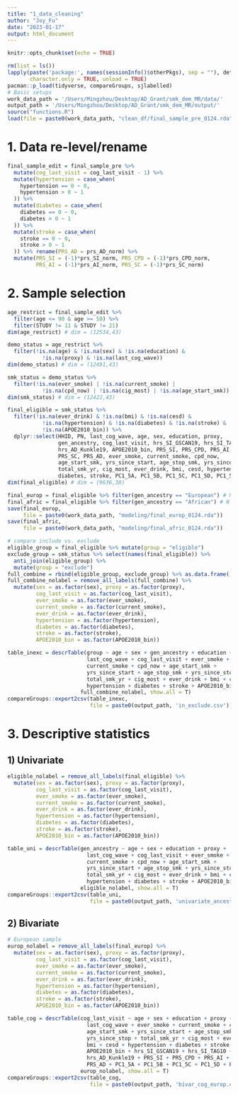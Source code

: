 ```yaml
---
title: "1_data_cleaning"
author: "Joy_Fu"
date: "2023-01-17"
output: html_document
---
```


```r
knitr::opts_chunk$set(echo = TRUE)
```

```r
rm(list = ls())
lapply(paste('package:', names(sessionInfo()$otherPkgs), sep = ""), detach, 
       character.only = TRUE, unload = TRUE)
pacman::p_load(tidyverse, compareGroups, sjlabelled)
# Basic setups
work_data_path = '/Users/Mingzhou/Desktop/AD_Grant/smk_dem_MR/data/'
output_path = '/Users/Mingzhou/Desktop/AD_Grant/smk_dem_MR/output/'
source("functions.R")
load(file = paste0(work_data_path, "clean_df/final_sample_pre_0124.rda"))
```

# 1. Data re-level/rename
```r
final_sample_edit = final_sample_pre %>% 
  mutate(cog_last_visit = cog_last_visit - 1) %>% 
  mutate(hypertension = case_when(
    hypertension == 0 ~ 0,
    hypertension > 0 ~ 1
  )) %>% 
  mutate(diabetes = case_when(
    diabetes == 0 ~ 0,
    diabetes > 0 ~ 1
  )) %>% 
  mutate(stroke = case_when(
    stroke == 0 ~ 0,
    stroke > 0 ~ 1
  )) %>% rename(PRS_AD = prs_AD_norm) %>% 
  mutate(PRS_SI = (-1)*prs_SI_norm, PRS_CPD = (-1)*prs_CPD_norm, 
         PRS_AI = (-1)*prs_AI_norm, PRS_SC = (-1)*prs_SC_norm)
```

# 2. Sample selection 
```r
age_restrict = final_sample_edit %>% 
  filter(age <= 90 & age >= 50) %>% 
  filter(STUDY != 11 & STUDY != 21)
dim(age_restrict) # dim = (12534,43)

demo_status = age_restrict %>% 
  filter(!is.na(age) & !is.na(sex) & !is.na(education) & 
           !is.na(proxy) & !is.na(last_cog_wave)) 
dim(demo_status) # dim = (12491,43)

smk_status = demo_status %>% 
  filter(!is.na(ever_smoke) | !is.na(current_smoke) | 
           !is.na(cpd_now) | !is.na(cig_most) | !is.na(age_start_smk))
dim(smk_status) # dim = (12422,43)

final_eligible = smk_status %>% 
  filter(!is.na(ever_drink) & !is.na(bmi) & !is.na(cesd) & 
           !is.na(hypertension) & !is.na(diabetes) & !is.na(stroke) & 
           !is.na(APOE2010_bin)) %>% 
  dplyr::select(HHID, PN, last_cog_wave, age, sex, education, proxy, 
                gen_ancestry, cog_last_visit, hrs_SI_GSCAN19, hrs_SI_TAG10, 
                hrs_AD_Kunkle19, APOE2010_bin, PRS_SI, PRS_CPD, PRS_AI, 
                PRS_SC, PRS_AD, ever_smoke, current_smoke, cpd_now, 
                age_start_smk, yrs_since_start, age_stop_smk, yrs_since_stop, 
                total_smk_yr, cig_most, ever_drink, bmi, cesd, hypertension,
                diabetes, stroke, PC1_5A, PC1_5B, PC1_5C, PC1_5D, PC1_5E)
dim(final_eligible) # dim = (9636,38)

final_europ = final_eligible %>% filter(gen_ancestry == "European") # N = 7708
final_afric = final_eligible %>% filter(gen_ancestry == "African") # N = 1928
save(final_europ, 
     file = paste0(work_data_path, "modeling/final_europ_0124.rda"))
save(final_afric, 
     file = paste0(work_data_path, "modeling/final_afric_0124.rda"))
```

```r
# compare include vs. exclude
eligible_group = final_eligible %>% mutate(group = "eligible")
exclude_group = smk_status %>% select(names(final_eligible)) %>% 
  anti_join(eligible_group) %>% 
  mutate(group = "exclude")
full_combine = rbind(eligible_group, exclude_group) %>% as.data.frame()
full_combine_nolabel = remove_all_labels(full_combine) %>% 
  mutate(sex = as.factor(sex), proxy = as.factor(proxy), 
         cog_last_visit = as.factor(cog_last_visit), 
         ever_smoke = as.factor(ever_smoke),
         current_smoke = as.factor(current_smoke), 
         ever_drink = as.factor(ever_drink), 
         hypertension = as.factor(hypertension),
         diabetes = as.factor(diabetes), 
         stroke = as.factor(stroke), 
         APOE2010_bin = as.factor(APOE2010_bin))

table_inexc = descrTable(group ~ age + sex + gen_ancestry + education + proxy + 
                         last_cog_wave + cog_last_visit + ever_smoke + 
                         current_smoke + cpd_now + age_start_smk + 
                         yrs_since_start + age_stop_smk + yrs_since_stop + 
                         total_smk_yr + cig_most + ever_drink + bmi + cesd + 
                         hypertension + diabetes + stroke + APOE2010_bin,
                       full_combine_nolabel, show.all = T)
compareGroups::export2csv(table_inexc, 
                          file = paste0(output_path, 'in_exclude.csv'))
```


# 3. Descriptive statistics
## 1) Univariate
```r
eligible_nolabel = remove_all_labels(final_eligible) %>% 
  mutate(sex = as.factor(sex), proxy = as.factor(proxy), 
         cog_last_visit = as.factor(cog_last_visit), 
         ever_smoke = as.factor(ever_smoke),
         current_smoke = as.factor(current_smoke), 
         ever_drink = as.factor(ever_drink), 
         hypertension = as.factor(hypertension),
         diabetes = as.factor(diabetes), 
         stroke = as.factor(stroke), 
         APOE2010_bin = as.factor(APOE2010_bin))

table_uni = descrTable(gen_ancestry ~ age + sex + education + proxy + 
                         last_cog_wave + cog_last_visit + ever_smoke + 
                         current_smoke + cpd_now + age_start_smk + 
                         yrs_since_start + age_stop_smk + yrs_since_stop + 
                         total_smk_yr + cig_most + ever_drink + bmi + cesd + 
                         hypertension + diabetes + stroke + APOE2010_bin,
                       eligible_nolabel, show.all = T)
compareGroups::export2csv(table_uni, 
                          file = paste0(output_path, 'univariate_ancestry.csv'))
```

## 2) Bivariate
```r
# European sample
europ_nolabel = remove_all_labels(final_europ) %>% 
  mutate(sex = as.factor(sex), proxy = as.factor(proxy), 
         cog_last_visit = as.factor(cog_last_visit), 
         ever_smoke = as.factor(ever_smoke),
         current_smoke = as.factor(current_smoke), 
         ever_drink = as.factor(ever_drink), 
         hypertension = as.factor(hypertension),
         diabetes = as.factor(diabetes), 
         stroke = as.factor(stroke), 
         APOE2010_bin = as.factor(APOE2010_bin))

table_cog = descrTable(cog_last_visit ~ age + sex + education + proxy + 
                         last_cog_wave + ever_smoke + current_smoke + cpd_now + 
                         age_start_smk + yrs_since_start + age_stop_smk + 
                         yrs_since_stop + total_smk_yr + cig_most + ever_drink + 
                         bmi + cesd + hypertension + diabetes + stroke + 
                         APOE2010_bin + hrs_SI_GSCAN19 + hrs_SI_TAG10 + 
                         hrs_AD_Kunkle19 + PRS_SI + PRS_CPD + PRS_AI + PRS_SC + 
                         PRS_AD + PC1_5A + PC1_5B + PC1_5C + PC1_5D + PC1_5E,
                       europ_nolabel, show.all = T)
compareGroups::export2csv(table_cog, 
                          file = paste0(output_path, 'bivar_cog_europ.csv'))
```

